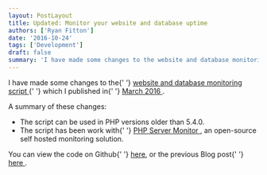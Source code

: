 ```yaml
---
layout: PostLayout
title: Updated: Monitor your website and database uptime
authors: ['Ryan Fitton']
date: '2016-10-24'
tags: ['Development']
draft: false
summary: 'I have made some changes to the website and database monitoring script which I published in March 2016. A summary of these changes: The script can be used in PHP versions older than&nbsp;5.4.0. The script has been&nbsp;work with PHP Server Monitor, an open-source self hosted monitoring solution. You can view the code on Github here, [&amp;hellip;]'
---
```


<p>
  I have made some changes to the{' '}
  <a href="https://github.com/ryanfitton/website-check-monitor">
    website and database monitoring script
  </a>{' '}
  which I published in{' '}
  <a href="https://ryanfitton.co.uk/blog/using-statuscake-com-to-monitor-your-website-and-database-uptime/">
    March 2016
  </a>
  .
</p>
<p>A summary of these changes:</p>
<ul>
  <li>The script can be used in PHP versions older than 5.4.0.</li>
  <li>
    The script has been work with{' '}
    <a href="http://www.phpservermonitor.org/" target="_blank" rel="noopener">
      PHP Server Monitor
    </a>
    , an open-source self hosted monitoring solution.
  </li>
</ul>
<p>
  You can view the code on Github{' '}
  <a href="https://github.com/ryanfitton/website-check-monitor">here</a>, or the previous Blog post{' '}
  <a href="https://ryanfitton.co.uk/blog/using-statuscake-com-to-monitor-your-website-and-database-uptime/">
    here
  </a>
  .
</p>
